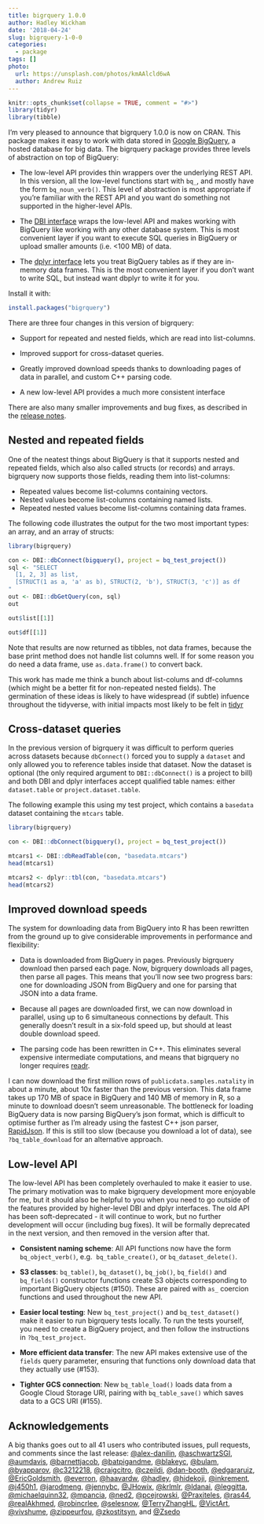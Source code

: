 ```yaml
---
title: bigrquery 1.0.0
author: Hadley Wickham
date: '2018-04-24'
slug: bigrquery-1-0-0
categories:
  - package
tags: []
photo:
  url: https://unsplash.com/photos/kmAAlcld6wA
  author: Andrew Ruiz
---
```


```r
knitr::opts_chunk$set(collapse = TRUE, comment = "#>")
library(tidyr)
library(tibble)
```

I'm very pleased to announce that bigrquery 1.0.0 is now on CRAN. This package makes it easy to work with data stored in [Google BigQuery](https://developers.google.com/bigquery/), a hosted database for big data. The bigrquery package provides three levels of abstraction on top of BigQuery:

* The low-level API provides thin wrappers over the underlying REST API. In
  this version, all the low-level functions start with `bq_`, and mostly have
  the form `bq_noun_verb()`. This level of abstraction is most appropriate if 
  you're familiar with the REST API and you want do something not supported in 
  the higher-level APIs.
  
* The [DBI interface](http://www.r-dbi.org) wraps the low-level API and
  makes working with BigQuery like working with any other database system.
  This is most convenient layer if you want to execute SQL queries in 
  BigQuery or upload smaller amounts (i.e. <100 MB) of data.

* The [dplyr interface](http://dbplyr.tidyverse.org/) lets you treat BigQuery 
  tables as if they are in-memory data frames. This is the most convenient 
  layer if you don't want to write SQL, but instead want dbplyr to write it 
  for you.

Install it with:

```r
install.packages("bigrquery")
```

There are three four changes in this version of bigrquery:

* Support for repeated and nested fields, which are read into list-columns.
  
* Improved support for cross-dataset queries.

* Greatly improved download speeds thanks to downloading pages of data 
  in parallel, and custom C++ parsing code.

* A new low-level API provides a much more consistent interface

There are also many smaller improvements and bug fixes, as described in the [release notes](https://github.com/r-dbi/bigrquery/releases/tag/v1.0.0).

## Nested and repeated fields

One of the neatest things about BigQuery is that it supports nested and repeated fields, which also also called structs (or records) and arrays. bigrquery now supports those fields, reading them into list-columns:

* Repeated values become list-columns containing vectors.
* Nested values become list-columns containing named lists.
* Repeated nested values become list-columns containing data frames.

The following code illustrates the output for the two most important types: an array, and an array of structs:

```r
library(bigrquery)

con <- DBI::dbConnect(bigquery(), project = bq_test_project())
sql <- "SELECT 
  [1, 2, 3] as list,
  [STRUCT(1 as a, 'a' as b), STRUCT(2, 'b'), STRUCT(3, 'c')] as df
"
out <- DBI::dbGetQuery(con, sql)
out

out$list[[1]]

out$df[[1]]
```

Note that results are now returned as tibbles, not data frames, because the base print method does not handle list columns well. If for some reason you do need a data frame, use `as.data.frame()` to convert back.

This work has made me think a bunch about list-colums and df-columns (which might be a better fit for non-repeated nested fields). The germination of these ideas is likely to have widespread (if subtle) infuence throughout the tidyverse, with initial impacts most likely to be felt in [tidyr](http://tidyr.tidyverse.org/)

## Cross-dataset queries

In the previous version of bigrquery it was difficult to perform queries across datasets because `dbConnect()` forced you to supply a `dataset` and only allowed you to reference tables inside that dataset. Now the dataset is optional (the only required argument to `DBI::dbConnect()` is a project to bill) and both DBI and dplyr interfaces accept qualified table names: either `dataset.table` or `project.dataset.table`.

The following example this using my test project, which contains a `basedata` dataset containing the `mtcars` table.

```r
library(bigrquery)

con <- DBI::dbConnect(bigquery(), project = bq_test_project())

mtcars1 <- DBI::dbReadTable(con, "basedata.mtcars")
head(mtcars1)

mtcars2 <- dplyr::tbl(con, "basedata.mtcars")
head(mtcars2)
```

## Improved download speeds

The system for downloading data from BigQuery into R has been rewritten from the ground up to give considerable improvements in performance and flexibility:

* Data is downloaded from BigQuery in pages. Previously bigrquery download then
  parsed each page. Now, bigrquery downloads all pages, then parse all pages.
  This means that you'll now see two progress bars: one for downloading JSON 
  from BigQuery and one for parsing that JSON into a data frame.
  
* Because all pages are downloaded first, we can now download in parallel, 
  using up to 6 simultaneous connections by default. This generally doesn't
  result in a six-fold speed up, but should at least double download speed.

* The parsing code has been rewritten in C++. This eliminates several expensive
  intermediate computations, and means that bigrquery no longer requires 
  [readr](http://readr.tidyverse.org/).

I can now download the first million rows of `publicdata.samples.natality` in about a minute, about 10x faster than the previous version. This data frame takes up 170 MB of space in BigQuery and 140 MB of memory in R, so a minute to download doesn't seem unreasonable. The bottleneck for loading BigQuery data is now parsing BigQuery's json format, which is difficult to optimise further as I'm already using the fastest C++ json parser, [RapidJson](http://rapidjson.org). If this is still too slow (because you download a lot of data), see `?bq_table_download` for an alternative approach.

## Low-level API

The low-level API has been completely overhauled to make it easier to use. The primary motivation was to make bigrquery development more enjoyable for me, but it should also be helpful to you when you need to go outside of the features provided by higher-level DBI and dplyr interfaces. The old API has been soft-deprecated - it will continue to work, but no further development will occur (including bug fixes). It will be formally deprecated in the next version, and then removed in the version after that.

* __Consistent naming scheme__:
  All API functions now have the form `bq_object_verb()`, e.g. 
  `bq_table_create()`, or `bq_dataset_delete()`.

* __S3 classes__:
  `bq_table()`, `bq_dataset()`, `bq_job()`, `bq_field()` and `bq_fields()`
  constructor functions create S3 objects corresponding to important BigQuery 
  objects (#150). These are paired with `as_` coercion functions and used throughout 
  the new API.

* __Easier local testing__:
  New `bq_test_project()` and `bq_test_dataset()` make it easier to run 
  bigrquery tests locally. To run the tests yourself, you need to create a 
  BigQuery project, and then follow the instructions in `?bq_test_project`.

* __More efficient data transfer__: 
  The new API makes extensive use of the `fields` query parameter, ensuring 
  that functions only download data that they actually use (#153).

* __Tighter GCS connection__: 
  New `bq_table_load()` loads data from a Google Cloud Storage URI, pairing 
  with `bq_table_save()` which saves data to a GCS URI (#155).

## Acknowledgements

A big thanks goes out to all 41 users who contributed issues, pull requests, and comments since the last release: [\@alex-danilin](https://github.com/alex-danilin), [\@aschwartzSGI](https://github.com/aschwartzSGI), [\@aumdavis](https://github.com/aumdavis), [\@barnettjacob](https://github.com/barnettjacob), [\@batpigandme](https://github.com/batpigandme), [\@blakeyc](https://github.com/blakeyc), [\@bulam](https://github.com/bulam), [\@byapparov](https://github.com/byapparov), [\@c3212218](https://github.com/c3212218), [\@craigcitro](https://github.com/craigcitro), [\@czeildi](https://github.com/czeildi), [\@dan-booth](https://github.com/dan-booth), [\@edgararuiz](https://github.com/edgararuiz), [\@EricGoldsmith](https://github.com/EricGoldsmith), [\@everron](https://github.com/everron), [\@haavardw](https://github.com/haavardw), [\@hadley](https://github.com/hadley), [\@hidekoji](https://github.com/hidekoji), [\@inkrement](https://github.com/inkrement), [\@j450h1](https://github.com/j450h1), [\@jarodmeng](https://github.com/jarodmeng), [\@jennybc](https://github.com/jennybc), [\@JHowix](https://github.com/JHowix), [\@krlmlr](https://github.com/krlmlr), [\@ldanai](https://github.com/ldanai), [\@leggitta](https://github.com/leggitta), [\@michaelquinn32](https://github.com/michaelquinn32), [\@mpancia](https://github.com/mpancia), [\@ned2](https://github.com/ned2), [\@pcejrowski](https://github.com/pcejrowski), [\@Praxiteles](https://github.com/Praxiteles), [\@ras44](https://github.com/ras44), [\@realAkhmed](https://github.com/realAkhmed), [\@robincrlee](https://github.com/robincrlee), [\@selesnow](https://github.com/selesnow), [\@TerryZhangHL](https://github.com/TerryZhangHL), [\@VictArt](https://github.com/VictArt), [\@vivshume](https://github.com/vivshume), [\@zippeurfou](https://github.com/zippeurfou), [\@zkostitsyn](https://github.com/zkostitsyn), and [\@Zsedo](https://github.com/Zsedo)
